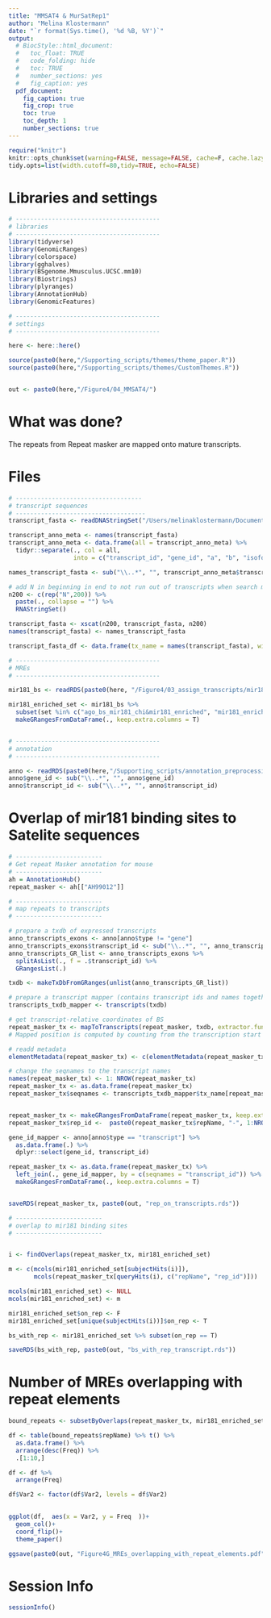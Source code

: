 ```yaml
---
title: "MMSAT4 & MurSatRep1"
author: "Melina Klostermann"
date: "`r format(Sys.time(), '%d %B, %Y')`"
output: 
  # BiocStyle::html_document:
  #   toc_float: TRUE
  #   code_folding: hide
  #   toc: TRUE
  #   number_sections: yes
  #   fig_caption: yes
  pdf_document:
    fig_caption: true
    fig_crop: true
    toc: true
    toc_depth: 1
    number_sections: true
---
```


```r
require("knitr")
knitr::opts_chunk$set(warning=FALSE, message=FALSE, cache=F, cache.lazy = FALSE)
tidy.opts=list(width.cutoff=80,tidy=TRUE, echo=FALSE)
```

# Libraries and settings

```r
# ----------------------------------------
# libraries
# ----------------------------------------
library(tidyverse)
library(GenomicRanges)
library(colorspace)
library(gghalves)
library(BSgenome.Mmusculus.UCSC.mm10)
library(Biostrings)
library(plyranges)
library(AnnotationHub)
library(GenomicFeatures)

# ----------------------------------------
# settings
# ----------------------------------------

here <- here::here()

source(paste0(here,"/Supporting_scripts/themes/theme_paper.R"))
source(paste0(here,"/Supporting_scripts/themes/CustomThemes.R"))


out <- paste0(here,"/Figure4/04_MMSAT4/")

```

# What was done?

The repeats from Repeat masker are mapped onto mature transcripts.


# Files
```r
# -----------------------------------
# transcript sequences
# ------------------------------------
transcript_fasta <- readDNAStringSet("/Users/melinaklostermann/Documents/projects/anno/gencodevM23/gencode.vM23.transcripts.fa.gz") %>% RNAStringSet()

transcript_anno_meta <- names(transcript_fasta)
transcript_anno_meta <- data.frame(all = transcript_anno_meta) %>%
  tidyr::separate(., col = all,
                  into = c("transcript_id", "gene_id", "a", "b", "isoform_name", "gene_name", "entrez_gene_id", "gene_type"), sep = "\\|")

names_transcript_fasta <- sub("\\..*", "", transcript_anno_meta$transcript_id)

# add N in beginning in end to not run out of transcripts when search motif
n200 <- c(rep("N",200)) %>%
  paste(., collapse = "") %>%
  RNAStringSet()

transcript_fasta <- xscat(n200, transcript_fasta, n200)
names(transcript_fasta) <- names_transcript_fasta

transcript_fasta_df <- data.frame(tx_name = names(transcript_fasta), width = width(transcript_fasta))

# ----------------------------------------
# MREs
# ----------------------------------------

mir181_bs <- readRDS(paste0(here, "/Figure4/03_assign_transcripts/mir181_bs_on_transcripts.rds"))

mir181_enriched_set <- mir181_bs %>%
  subset(set %in% c("ago_bs_mir181_chi&mir181_enriched", "mir181_enriched")) %>%
  makeGRangesFromDataFrame(., keep.extra.columns = T)


# ----------------------------------------
# annotation
# ----------------------------------------

anno <- readRDS(paste0(here,"/Supporting_scripts/annotation_preprocessing/annotation.rds"))
anno$gene_id <- sub("\\..*", "", anno$gene_id)
anno$transcript_id <- sub("\\..*", "", anno$transcript_id)


```

# Overlap of mir181 binding sites to Satelite sequences

```r
# ------------------------
# Get repeat Masker annotation for mouse
# ------------------------
ah = AnnotationHub()
repeat_masker <- ah[["AH99012"]]

# ------------------------
# map repeats to transcripts
# ------------------------

# prepare a txdb of expressed transcripts
anno_transcripts_exons <- anno[anno$type != "gene"] 
anno_transcripts_exons$transcript_id <- sub("\\..*", "", anno_transcripts_exons$transcript_id)
anno_transcripts_GR_list <- anno_transcripts_exons %>%
  splitAsList(., f = .$transcript_id) %>%
  GRangesList(.) 

txdb <- makeTxDbFromGRanges(unlist(anno_transcripts_GR_list))

# prepare a transcript mapper (contains transcript ids and names together with genomic positions of transcripts)
transcripts_txdb_mapper <- transcripts(txdb)

# get transcript-relative coordinates of BS
repeat_masker_tx <- mapToTranscripts(repeat_masker, txdb, extractor.fun = GenomicFeatures::exonsBy, ignore.strand=T)
# Mapped position is computed by counting from the transcription start site (TSS) and is not affected by the value of ignore.strand.

# readd metadata
elementMetadata(repeat_masker_tx) <- c(elementMetadata(repeat_masker_tx), elementMetadata(repeat_masker[repeat_masker_tx$xHits]))

# change the seqnames to the transcript names
names(repeat_masker_tx) <- 1: NROW(repeat_masker_tx)
repeat_masker_tx <- as.data.frame(repeat_masker_tx)
repeat_masker_tx$seqnames <- transcripts_txdb_mapper$tx_name[repeat_masker_tx$transcriptsHits] 


repeat_masker_tx <- makeGRangesFromDataFrame(repeat_masker_tx, keep.extra.columns = T) 
repeat_masker_tx$rep_id <-  paste0(repeat_masker_tx$repName, "-", 1:NROW(repeat_masker_tx))

gene_id_mapper <- anno[anno$type == "transcript"] %>%
  as.data.frame(.) %>%
  dplyr::select(gene_id, transcript_id)

repeat_masker_tx <- as.data.frame(repeat_masker_tx) %>%
  left_join(., gene_id_mapper, by = c(seqnames = "transcript_id")) %>%
  makeGRangesFromDataFrame(., keep.extra.columns = T)


saveRDS(repeat_masker_tx, paste0(out, "rep_on_transcripts.rds"))

# ------------------------
# overlap to mir181 binding sites
# ------------------------


i <- findOverlaps(repeat_masker_tx, mir181_enriched_set) 

m <- c(mcols(mir181_enriched_set[subjectHits(i)]),
       mcols(repeat_masker_tx[queryHits(i), c("repName", "rep_id")]))

mcols(mir181_enriched_set) <- NULL
mcols(mir181_enriched_set) <- m

mir181_enriched_set$on_rep <- F
mir181_enriched_set[unique(subjectHits(i))]$on_rep <- T 

bs_with_rep <- mir181_enriched_set %>% subset(on_rep == T)

saveRDS(bs_with_rep, paste0(out, "bs_with_rep_transcript.rds"))

```

# Number of MREs overlapping with repeat elements

```r
bound_repeats <- subsetByOverlaps(repeat_masker_tx, mir181_enriched_set)

df <- table(bound_repeats$repName) %>% t() %>%
  as.data.frame() %>% 
  arrange(desc(Freq)) %>%
  .[1:10,]

df <- df %>%
  arrange(Freq)

df$Var2 <- factor(df$Var2, levels = df$Var2)
  

ggplot(df,  aes(x = Var2, y = Freq  ))+
  geom_col()+
  coord_flip()+
  theme_paper()

ggsave(paste0(out, "Figure4G_MREs_overlapping_with_repeat_elements.pdf"), width = 4, height = 6, units = "cm")

```

# Session Info

```r
sessionInfo()

```
